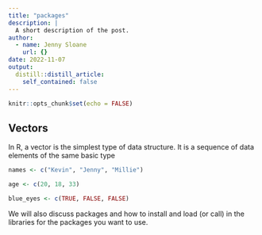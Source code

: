 ```yaml
---
title: "packages"
description: |
  A short description of the post.
author:
  - name: Jenny Sloane
    url: {}
date: 2022-11-07
output:
  distill::distill_article:
    self_contained: false
---
```



```r
knitr::opts_chunk$set(echo = FALSE)
```


## Vectors

In R, a vector is the simplest type of data structure. It is a sequence of data elements of the same basic type

```r
names <- c("Kevin", "Jenny", "Millie")

age <- c(20, 18, 33)

blue_eyes <- c(TRUE, FALSE, FALSE)
```




We will also discuss packages and how to install and load (or call) in the libraries for the packages you want to use.